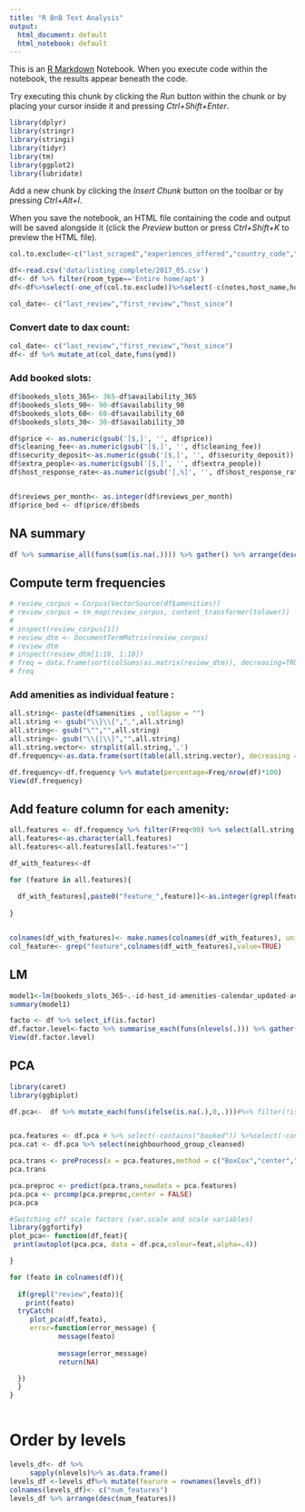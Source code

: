 ```yaml
---
title: "R BnB Text Analysis"
output:
  html_document: default
  html_notebook: default
---
```


This is an [R Markdown](http://rmarkdown.rstudio.com) Notebook. When you execute code within the notebook, the results appear beneath the code. 

Try executing this chunk by clicking the *Run* button within the chunk or by placing your cursor inside it and pressing *Ctrl+Shift+Enter*. 

```r
library(dplyr)
library(stringr)
library(stringi)
library(tidyr)
library(tm)
library(ggplot2)
library(lubridate)
```

Add a new chunk by clicking the *Insert Chunk* button on the toolbar or by pressing *Ctrl+Alt+I*.

When you save the notebook, an HTML file containing the code and output will be saved alongside it (click the *Preview* button or press *Ctrl+Shift+K* to preview the HTML file).
```r

col.to.exclude<-c("last_scraped","experiences_offered","country_code","country","requires_license","host_acceptance_rate","calendar_last_scraped","summary","square_feet","has_availability","license","jurisdiction_names","room_type","state","city","smart_location","neighbourhood","neighbourhood_cleansed","host_neighbourhood","market","scrape_id")

df<-read.csv('data/listing_complete/2017_05.csv')
df<- df %>% filter(room_type=='Entire home/apt')
df<-df%>%select(-one_of(col.to.exclude))%>%select(-c(notes,host_name,host_about,interaction,access,neighborhood_overview,house_rules,transit,space,host_thumbnail_url,host_picture_url,host_url,thumbnail_url,medium_url,xl_picture_url,name,description,picture_url,listing_url))%>%select(-one_of(c("zipcode","host_verifications","weekly_price","monthly_price","street","host_location")))

col_date<- c("last_review","first_review","host_since")

```
### Convert date to dax count:
```r
col_date<- c("last_review","first_review","host_since")
df<- df %>% mutate_at(col_date,funs(ymd))
```

### Add booked slots:
```r

df$bookeds_slots_365<- 365-df$availability_365
df$bookeds_slots_90<- 90-df$availability_90
df$bookeds_slots_60<- 60-df$availability_60
df$bookeds_slots_30<- 30-df$availability_30
```


```r
df$price <- as.numeric(gsub('[$,]', '', df$price))
df$cleaning_fee<-as.numeric(gsub('[$,]', '', df$cleaning_fee))
df$security_deposit<-as.numeric(gsub('[$,]', '', df$security_deposit))
df$extra_people<-as.numeric(gsub('[$,]', '', df$extra_people))
df$host_response_rate<-as.numeric(gsub('[,%]', '', df$host_response_rate))


df$reviews_per_month<- as.integer(df$reviews_per_month)
df$price_bed <- df$price/df$beds
```

## NA summary
```r
df %>% summarise_all(funs(sum(is.na(.)))) %>% gather() %>% arrange(desc(value))
```

## Compute term frequencies
```r
# review_corpus = Corpus(VectorSource(df$amenities))
# review_corpus = tm_map(review_corpus, content_transformer(tolower))
# 
# inspect(review_corpus[1])
# review_dtm <- DocumentTermMatrix(review_corpus)
# review_dtm
# inspect(review_dtm[1:10, 1:10])
# freq = data.frame(sort(colSums(as.matrix(review_dtm)), decreasing=TRUE))
# freq
```


### Add amenities as individual feature :
```r
all.string<- paste(df$amenities , collapse = "")
all.string <- gsub("\\}\\{",",",all.string)
all.string<- gsub("\"","",all.string)
all.string<- gsub("\\{|\\}","",all.string)
all.string.vector<- strsplit(all.string,',')
df.frequency<-as.data.frame(sort(table(all.string.vector), decreasing = TRUE))

```

```r

df.frequency<-df.frequency %>% mutate(percentage=Freq/nrow(df)*100)
View(df.frequency)
```

## Add feature column for each amenity:

```r
all.features <- df.frequency %>% filter(Freq<90) %>% select(all.string.vector) %>%  .[["all.string.vector"]]
all.features<-as.character(all.features)
all.features<-all.features[all.features!=""]

df_with_features<-df

for (feature in all.features){
  
  df_with_features[,paste0("feature_",feature)]<-as.integer(grepl(feature, df$amenities))
  
}


colnames(df_with_features)<- make.names(colnames(df_with_features), unique = TRUE)
col_feature<- grep("feature",colnames(df_with_features),value=TRUE)
```



## LM

```r

model1<-lm(bookeds_slots_365~.-id-host_id-amenities-calendar_updated-availability_365-availability_90-availability_60-availability_30-bookeds_slots_90-bookeds_slots_60-bookeds_slots_30 ,data=df_with_features %>% filter(bookeds_slots_365<300 & bookeds_slots_365>20))
summary(model1)
```

```r
facto <- df %>% select_if(is.factor)
df.factor.level<-facto %>% summarise_each(funs(nlevels(.))) %>% gather() %>% arrange(value)
View(df.factor.level)
```

## PCA

```r
library(caret)
library(ggbiplot)

df.pca<-  df %>% mutate_each(funs(ifelse(is.na(.),0,.)))#%>% filter(!is.na(number_of_reviews)) %>% filter(!is.na(first_review))%>% mutate_each(funs(ifelse(is.na(.),0,.)))


pca.features <- df.pca # %>% select(-contains("booked")) %>%select(-contains("availability"))
pca.cat <- df.pca %>% select(neighbourhood_group_cleansed)
```
```r
pca.trans <- preProcess(x = pca.features,method = c("BoxCox","center","scale"))
pca.trans
```
```r
pca.preproc <- predict(pca.trans,newdata = pca.features)
pca.pca <- prcomp(pca.preproc,center = FALSE)
pca.pca
```
```r
#Switching off scale factors (var.scale and scale variables)
library(ggfortify)
plot_pca<- function(df,feat){
 print(autoplot(pca.pca, data = df.pca,colour=feat,alpha=.4))

}

```


```r

for (feato in colnames(df)){
   
  if(grepl("review",feato)){
    print(feato)
  tryCatch(
     plot_pca(df,feato),
     error=function(error_message) {
            message(feato)
            
            message(error_message)
            return(NA)

  })
  }
}
  
```

# Order by levels
```r
levels_df<- df %>%  
     sapply(nlevels)%>% as.data.frame() 
levels_df <-levels_df%>% mutate(fearure = rownames(levels_df))
colnames(levels_df)<- c("num_features")
levels_df %>% arrange(desc(num_features))

```

